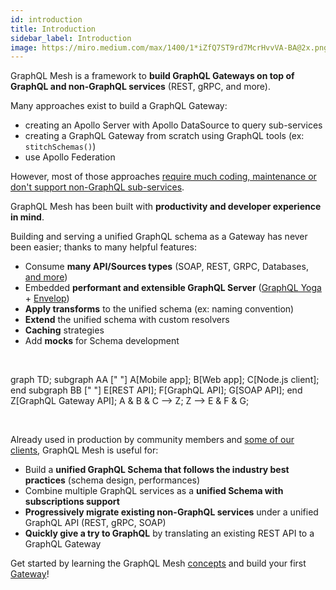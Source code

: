 ```yaml
---
id: introduction
title: Introduction
sidebar_label: Introduction
image: https://miro.medium.com/max/1400/1*iZfQ7ST9rd7McrHvvVA-BA@2x.png
---
```


GraphQL Mesh is a framework to **build GraphQL Gateways on top of GraphQL and non-GraphQL services** (REST, gRPC, and more).

Many approaches exist to build a GraphQL Gateway:

- creating an Apollo Server with Apollo DataSource to query sub-services
- creating a GraphQL Gateway from scratch using GraphQL tools (ex: `stitchSchemas()`)
- use Apollo Federation

However, most of those approaches [require much coding, maintenance or don't support non-GraphQL sub-services](/docs/comparison).

GraphQL Mesh has been built with **productivity and developer experience in mind**.

Building and serving a unified GraphQL schema as a Gateway has never been easier; thanks to many helpful features:

- Consume **many API/Sources types** (SOAP, REST, GRPC, Databases, [and more](/docs/handlers/handlers-introduction))
- Embedded **performant and extensible GraphQL Server** ([GraphQL Yoga](https://www.graphql-yoga.com/) + [Envelop](https://www.graphql-yoga.com/))
- **Apply transforms** to the unified schema (ex: naming convention)
- **Extend** the unified schema with custom resolvers
- **Caching** strategies
- Add **mocks** for Schema development

<p>&nbsp;</p>

<Graph>

graph TD;
subgraph AA [" "]
A[Mobile app];
B[Web app];
C[Node.js client];
end
subgraph BB [" "]
E[REST API];
F[GraphQL API];
G[SOAP API];
end
Z[GraphQL Gateway API];
A & B & C --> Z;
Z --> E & F & G;

</Graph>


<p>&nbsp;</p>

Already used in production by community members and [some of our clients](https://www.the-guild.dev/services), GraphQL Mesh is useful for:
- Build a **unified GraphQL Schema that follows the industry best practices** (schema design, performances)
- Combine multiple GraphQL services as a **unified Schema with subscriptions support**
- **Progressively migrate existing non-GraphQL services** under a unified GraphQL API (REST, gRPC, SOAP)
- **Quickly give a try to GraphQL** by translating an existing REST API to a GraphQL Gateway


Get started by learning the GraphQL Mesh [concepts](/docs/getting-started/overview) and build your first [Gateway](/docs/getting-started/your-first-mesh-gateway)!
